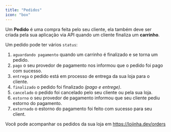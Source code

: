 ```yaml
---
title: "Pedidos"
icon: "box"
---
```


Um **Pedido** é uma compra feita pelo seu cliente, ela também deve ser criada pela
sua aplicação via API quando um cliente finaliza um **carrinho**.

Um pedido pode ter vários `status`:

1. `aguardando pagamento` quando um carrinho é finalizado e se torna um pedido.
2. `pago` o seu provedor de pagamento nos informou que o pedido foi pago com sucesso.
3. `entrega` o pedido está em processo de entrega da sua loja para o cliente.
4. `finalizado` o pedido foi finalizado _(pago e entrege)_.
5. `cancelado` o pedido foi cancelado pelo seu cliente ou pela sua loja.
6. `estorno` o seu provedor de pagamento informou que seu cliente pediu estorno do pagamento.
7. `extornado` o estorno do pagamento foi feito com sucesso para seu client.

Você pode acompanhar os pedidos da sua loja em https://lojinha.dev/orders
